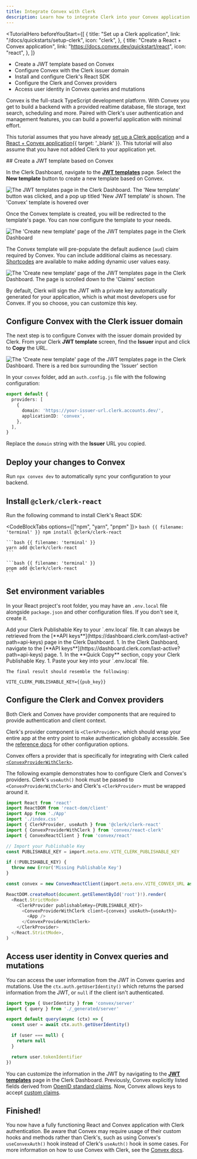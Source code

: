 ```yaml
---
title: Integrate Convex with Clerk
description: Learn how to integrate Clerk into your Convex application.
---
```


<TutorialHero
  beforeYouStart={[
    {
      title: "Set up a Clerk application",
      link: "/docs/quickstarts/setup-clerk",
      icon: "clerk",
    },
    {
      title: "Create a React + Convex application",
      link: "https://docs.convex.dev/quickstart/react",
      icon: "react",
    },
  ]}
>
  - Create a JWT template based on Convex
  - Configure Convex with the Clerk issuer domain
  - Install and configure Clerk's React SDK
  - Configure the Clerk and Convex providers
  - Access user identity in Convex queries and mutations
</TutorialHero>

Convex is the full-stack TypeScript development platform. With Convex you get to build a backend with a provided realtime database, file storage, text search, scheduling and more. Paired with Clerk's user authentication and management features, you can build a powerful application with minimal effort.

This tutorial assumes that you have already [set up a Clerk application](/docs/quickstarts/setup-clerk) and a [React + Convex application](https://docs.convex.dev/quickstart/react){{ target: '_blank' }}. This tutorial will also assume that you have not added Clerk to your application yet.

<Steps>
  ## Create a JWT template based on Convex

  In the Clerk Dashboard, navigate to the [**JWT templates**](https://dashboard.clerk.com/last-active?path=jwt-templates) page. Select the **New template** button to create a new template based on Convex.

  ![The JWT templates page in the Clerk Dashboard. The 'New template' button was clicked, and a pop up titled 'New JWT template' is shown. The 'Convex' template is hovered over](/docs/images/integrations/convex/jwt-templates.webp)

  Once the Convex template is created, you will be redirected to the template's page. You can now configure the template to your needs.

  ![The 'Create new template' page of the JWT templates page in the Clerk Dashboard](/docs/images/integrations/convex/create-template.webp)

  The Convex template will pre-populate the default audience (`aud`) claim required by Convex. You can include additional claims as necessary. [Shortcodes](/docs/session-requests/making/jwt-templates#shortcodes) are available to make adding dynamic user values easy.

  ![The 'Create new template' page of the JWT templates page in the Clerk Dashboard. The page is scrolled down to the 'Claims' section](/docs/images/integrations/convex/template-shortcodes.webp)

  By default, Clerk will sign the JWT with a private key automatically generated for your application, which is what most developers use for Convex. If you so choose, you can customize this key.

  ## Configure Convex with the Clerk issuer domain

  The next step is to configure Convex with the issuer domain provided by Clerk. From your Clerk **JWT template** screen, find the **Issuer** input and click to **Copy** the URL.

  ![The 'Create new template' page of the JWT templates page in the Clerk Dashboard. There is a red box surrounding the 'Issuer' section](/docs/images/integrations/convex/template-issuer.webp)

  In your `convex` folder, add an `auth.config.js` file with the following configuration:

  ```ts {{ filename: 'convex/auth.config.js' }}
  export default {
    providers: [
      {
        domain: 'https://your-issuer-url.clerk.accounts.dev/',
        applicationID: 'convex',
      },
    ],
  }
  ```

  Replace the `domain` string with the **Issuer** URL you copied.

  ## Deploy your changes to Convex

  Run `npx convex dev` to automatically sync your configuration to your backend.

  ## Install `@clerk/clerk-react`

  Run the following command to install Clerk's React SDK:

  <CodeBlockTabs options={["npm", "yarn",  "pnpm" ]}>
    ```bash {{ filename: 'terminal' }}
    npm install @clerk/clerk-react
    ```

    ```bash {{ filename: 'terminal' }}
    yarn add @clerk/clerk-react
    ```

    ```bash {{ filename: 'terminal' }}
    pnpm add @clerk/clerk-react
    ```
  </CodeBlockTabs>

  ## Set environment variables

  In your React project's root folder, you may have an `.env.local` file alongside `package.json` and other configuration files. If you don't see it, create it.

  <SignedIn>
    Add your Clerk Publishable Key to your `.env.local` file. It can always be retrieved from the [**API keys**](https://dashboard.clerk.com/last-active?path=api-keys) page in the Clerk Dashboard.
  </SignedIn>

  <SignedOut>
    1. In the Clerk Dashboard, navigate to the [**API keys**](https://dashboard.clerk.com/last-active?path=api-keys) page.
    1. In the **Quick Copy** section, copy your Clerk Publishable Key.
    1. Paste your key into your `.env.local` file.

    The final result should resemble the following:
  </SignedOut>

  ```env {{ filename: '.env.local' }}
  VITE_CLERK_PUBLISHABLE_KEY={{pub_key}}
  ```

  ## Configure the Clerk and Convex providers

  Both Clerk and Convex have provider components that are required to provide authentication and client context.

  Clerk's provider component is `<ClerkProvider>`, which should wrap your entire app at the entry point to make authentication globally accessible. See the [reference docs](/docs/components/clerk-provider) for other configuration options.

  Convex offers a provider that is specifically for integrating with Clerk called [`<ConvexProviderWithClerk>`](https://docs.convex.dev/auth/clerk).

  The following example demonstrates how to configure Clerk and Convex's providers. Clerk's `useAuth()` hook must be passed to `<ConvexProviderWithClerk>` and Clerk's `<ClerkProvider>` must be wrapped around it.

  ```ts {{ filename: 'src/main.tsx' }}
  import React from 'react'
  import ReactDOM from 'react-dom/client'
  import App from './App'
  import './index.css'
  import { ClerkProvider, useAuth } from '@clerk/clerk-react'
  import { ConvexProviderWithClerk } from 'convex/react-clerk'
  import { ConvexReactClient } from 'convex/react'

  // Import your Publishable Key
  const PUBLISHABLE_KEY = import.meta.env.VITE_CLERK_PUBLISHABLE_KEY

  if (!PUBLISHABLE_KEY) {
    throw new Error('Missing Publishable Key')
  }

  const convex = new ConvexReactClient(import.meta.env.VITE_CONVEX_URL as string)

  ReactDOM.createRoot(document.getElementById('root')!).render(
    <React.StrictMode>
      <ClerkProvider publishableKey={PUBLISHABLE_KEY}>
        <ConvexProviderWithClerk client={convex} useAuth={useAuth}>
          <App />
        </ConvexProviderWithClerk>
      </ClerkProvider>
    </React.StrictMode>,
  )
  ```

  ## Access user identity in Convex queries and mutations

  You can access the user information from the JWT in Convex queries and mutations.
  Use the `ctx.auth.getUserIdentity()` which returns the parsed information from the JWT, or `null` if the client isn't authenticated.

  ```ts
  import type { UserIdentity } from 'convex/server'
  import { query } from './_generated/server'

  export default query(async (ctx) => {
    const user = await ctx.auth.getUserIdentity()

    if (user === null) {
      return null
    }

    return user.tokenIdentifier
  })
  ```

  You can customize the information in the JWT by navigating to the [**JWT templates**](https://dashboard.clerk.com/last-active?path=jwt-templates) page in the Clerk Dashboard. Previously, Convex explicitly listed fields derived from [OpenID standard claims](https://openid.net/specs/openid-connect-core-1_0.html#StandardClaims). Now, Convex allows keys to accept [custom claims](https://docs.convex.dev/api/interfaces/server.UserIdentity).

  ## Finished!

  You now have a fully functioning React and Convex application with Clerk authentication. Be aware that Convex may require usage of their custom hooks and methods rather than Clerk's, such as using Convex's `useConvexAuth()` hook instead of Clerk's `useAuth()` hook in some cases. For more information on how to use Convex with Clerk, see the [Convex docs](https://docs.convex.dev/auth/clerk).
</Steps>
